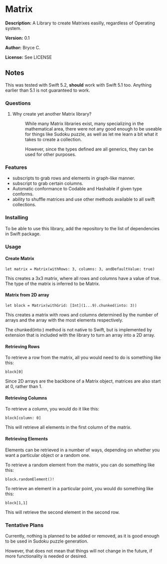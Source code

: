 =Matrix=

'''Description:''' A Library to create Matrixes easilly, regardless of Operating system.

'''Version:''' 0.1

'''Author:''' Bryce C.

'''License:''' See LICENSE

==Notes==

This was tested with Swift 5.2, <strong>should</strong> work with Swift 5.1 too. Anything earlier than 5.1 is not guaranteed to work.

===Questions===

<ol>
<li>
<dl>
<dt span=fontweight:bold">Why create yet another Matrix library?</dt>
<dd>
<p>While many Matrix libraries exist, many specializing in the mathematical area, there were not any good enough to be useable for things like Sudoku puzzle, as well as let me learn a bit what it takes to create a collection.</p>
<p>However, since the types defined are all generics, they can be used for other purposes.</p>
</dd>
</dl>
</li>
</ol>

===Features===

<ul>
<li>subscripts to grab rows and elements in graph-like manner.</li>
<li>subscript to grab certain columns.</li>
<li>Automatic conformance to Codable and Hashable if given type conforms.</li>
<li>ability to shuffle matrices and use other methods available to all swift collections.</li>
</ul>

===Installing===

To be able to use this library, add the repository to the list of dependencies in Swift package.

===Usage===

====Create Matrix====

<pre>
let matrix = Matrix(withRows: 3, columns: 3, andDefaultValue: true)
</pre>

This creates a 3x3 matrix, where all rows and columns have a value of true. The type of the matrix is inferred to be Matrix<Bool>.

====Matrix from 2D array====

<pre>
let block = Matrix(withGrid: [Int](1...9).chunked(into: 3))
</pre>

This creates a matrix with rows and columns determined by the number of arrays and the array with the most elements respectively.

The chunked(into:) method is not native to Swift, but is implemented by extension that is included with the library to turn an array into a 2D array.

====Retrieving Rows====

To retrieve a row from the matrix, all you would need to do is something like this:

<pre>
block[0]
</pre>

Since 2D arrays are the backbone of a Matrix object, matrices are also start at 0, rather than 1.

====Retrieving Columns====

To retrieve a column, you would do it like this:

<pre>
block[column: 0]
</pre>

This will retrieve all elements in the first column of the matrix.

====Retrieving Elements====

Elements can be retrieved in a number of ways, depending on whether you want a particular object or a random one.

To retrieve a random element from the matrix, you can do something like this:

<pre>
block.randomElement()!
</pre>

To retrieve an element in a particular point, you would do something like this:

<pre>
block[1,1]
</pre>

This will retrieve the second element in the second row.

===Tentative Plans===

Currently, nothing is planned to be added or removed, as it is good enough to be used in Sudoku puzzle generation.

However, that does not mean that things will not change in the future, if more functionality is needed or desired.